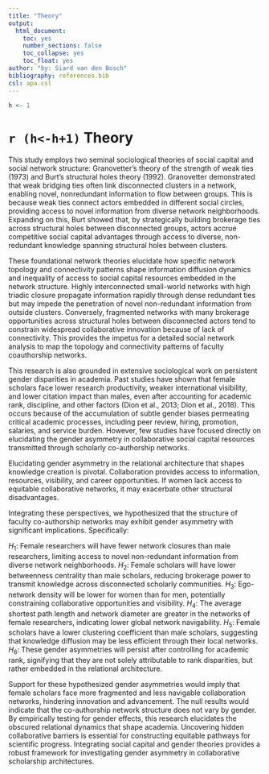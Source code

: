 ```yaml
---
title: "Theory"
output:
  html_document: 
    toc: yes
    number_sections: false
    toc_collapse: yes
    toc_float: yes
author: "by: Siard van den Bosch"
bibliography: references.bib
csl: apa.csl
---
```



```r
h <- 1
```
# `r (h<-h+1)` Theory

This study employs two seminal sociological theories of social capital and social network structure: Granovetter's theory of the strength of weak ties (1973) and Burt's structural holes theory (1992).
Granovetter demonstrated that weak bridging ties often link disconnected clusters in a network, enabling novel, nonredundant information to flow between groups.
This is because weak ties connect actors embedded in different social circles, providing access to novel information from diverse network neighborhoods.
Expanding on this, Burt showed that, by strategically building brokerage ties across structural holes between disconnected groups, actors accrue competitive social capital advantages through access to diverse, non-redundant knowledge spanning structural holes between clusters.

These foundational network theories elucidate how specific network topology and connectivity patterns shape information diffusion dynamics and inequality of access to social capital resources embedded in the network structure.
Highly interconnected small-world networks with high triadic closure propagate information rapidly through dense redundant ties but may impede the penetration of novel non-redundant information from outside clusters.
Conversely, fragmented networks with many brokerage opportunities across structural holes between disconnected actors tend to constrain widespread collaborative innovation because of lack of connectivity.
This provides the impetus for a detailed social network analysis to map the topology and connectivity patterns of faculty coauthorship networks.

This research is also grounded in extensive sociological work on persistent gender disparities in academia.
Past studies have shown that female scholars face lower research productivity, weaker international visibility, and lower citation impact than males, even after accounting for academic rank, discipline, and other factors (Dion et al., 2013; Dion et al., 2018).
This occurs because of the accumulation of subtle gender biases permeating critical academic processes, including peer review, hiring, promotion, salaries, and service burden.
However, few studies have focused directly on elucidating the gender asymmetry in collaborative social capital resources transmitted through scholarly co-authorship networks.

Elucidating gender asymmetry in the relational architecture that shapes knowledge creation is pivotal.
Collaboration provides access to information, resources, visibility, and career opportunities.
If women lack access to equitable collaborative networks, it may exacerbate other structural disadvantages.

Integrating these perspectives, we hypothesized that the structure of faculty co-authorship networks may exhibit gender asymmetry with significant implications.
Specifically:

$H_1$: Female researchers will have fewer network closures than male researchers, limiting access to novel non-redundant information from diverse network neighborhoods.
$H_2$: Female scholars will have lower betweenness centrality than male scholars, reducing brokerage power to transmit knowledge across disconnected scholarly communities.
$H_3$: Ego-network density will be lower for women than for men, potentially constraining collaborative opportunities and visibility.
$H_4$: The average shortest path length and network diameter are greater in the networks of female researchers, indicating lower global network navigability.
$H_5$: Female scholars have a lower clustering coefficient than male scholars, suggesting that knowledge diffusion may be less efficient through their local networks.
$H_6$: These gender asymmetries will persist after controlling for academic rank, signifying that they are not solely attributable to rank disparities, but rather embedded in the relational architecture.

Support for these hypothesized gender asymmetries would imply that female scholars face more fragmented and less navigable collaboration networks, hindering innovation and advancement.
The null results would indicate that the co-authorship network structure does not vary by gender.
By empirically testing for gender effects, this research elucidates the obscured relational dynamics that shape academia.
Uncovering hidden collaborative barriers is essential for constructing equitable pathways for scientific progress.
Integrating social capital and gender theories provides a robust framework for investigating gender asymmetry in collaborative scholarship architectures.

